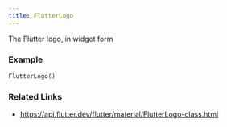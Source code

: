 ```yaml
---
title: FlutterLogo
---
```


The Flutter logo, in widget form

### Example

```dart liveslice=FlutterLogo
FlutterLogo()
```

### Related Links
- https://api.flutter.dev/flutter/material/FlutterLogo-class.html
